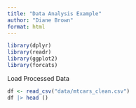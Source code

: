 ```yaml
---
title: "Data Analysis Example"
author: "Diane Brown"
format: html
---
```


```r

library(dplyr)
library(readr)
library(ggplot2)
library(forcats)

```

Load Processed Data

```r

df <- read_csv("data/mtcars_clean.csv")
df |> head ()
```
